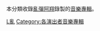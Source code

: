 本分類收錄[[亂彈阿翔|亂彈阿翔]]錄製的[[音樂專輯|音樂專輯]]。

[[Category:台灣搖滾音樂專輯|L亂]]
[[Category:各演出者音樂專輯|Category:各演出者音樂專輯]]